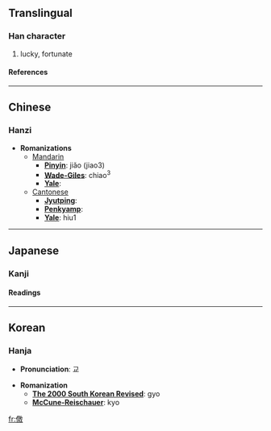 {{see|僥}}

==Translingual==
===Han character===
{{Han char|rad=人|as=13|sn=15|four=2824<sub>0</sub>|canj=人竹尸大 (OHSK)}}
# lucky, fortunate
====References====
{{Han ref|kx=0119.190|dkj=01196|dj=0252.160|hdz=10226.020|uh=510C|ud=20748|bh=E4EF|bd=58607}}
----

==Chinese==
===Hanzi===


* '''Romanizations'''
** [[Mandarin]]
*** '''[[Pinyin]]''': jiǎo (jiao3)
*** '''[[Wade-Giles]]''': chiao<sup>3</sup>
*** '''[[Yale]]''': 
**[[Cantonese]]
***'''[[Jyutping]]''':
***'''[[Penkyamp]]''': 
***'''[[Yale]]''': hiu1


----
==Japanese==
===Kanji===
{{ja-kanji|grade=|rs=人13}}
====Readings====
{{ja-readings|on=[[きょう]] (kyō)|kun=[[ゆく]] (yuku), [[うかがう]] (ukagau), [[もとめる]] (motomeru), [[いつわる]] (itsuwaru)}}


----
==Korean==
===Hanja===

* '''Pronunciation''': 교

* '''Romanization'''
** '''[[The 2000 South Korean Revised Romanization|The 2000 South Korean Revised]]''': gyo
** '''[[McCune-Reischauer]]''': kyo


[[fr:儌]]